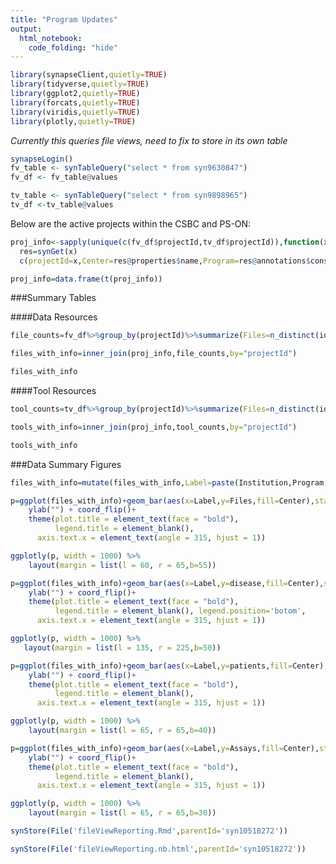 ```yaml
---
title: "Program Updates"
output: 
  html_notebook:
    code_folding: "hide"
---
```


```r
library(synapseClient,quietly=TRUE)
library(tidyverse,quietly=TRUE)
library(ggplot2,quietly=TRUE)
library(forcats,quietly=TRUE)
library(viridis,quietly=TRUE)
library(plotly,quietly=TRUE)
```

*Currently this queries file views, need to fix to store in its own table*
```r
synapseLogin()
fv_table <- synTableQuery("select * from syn9630847")
fv_df <- fv_table@values

tv_table <- synTableQuery("select * from syn9898965")
tv_df <-tv_table@values
```

Below are the active projects within the CSBC and PS-ON:
```r
proj_info<-sapply(unique(c(fv_df$projectId,tv_df$projectId)),function(x) {
  res=synGet(x)
  c(projectId=x,Center=res@properties$name,Program=res@annotations$consortium,Institution=res@annotations$institution)})

proj_info=data.frame(t(proj_info))
```

###Summary Tables

####Data Resources
```r
file_counts=fv_df%>%group_by(projectId)%>%summarize(Files=n_distinct(id),Assays=n_distinct(assay),tumorType=n_distinct(tumorType),disease=n_distinct(diagnosis),specimens=n_distinct(specimenID),patients=n_distinct(individualID))

files_with_info=inner_join(proj_info,file_counts,by="projectId")

files_with_info
```

####Tool Resources
```r
tool_counts=tv_df%>%group_by(projectId)%>%summarize(Files=n_distinct(id),ToolType=n_distinct(softwareType),ToolLanguage=n_distinct(softwareLanguage))

tools_with_info=inner_join(proj_info,tool_counts,by="projectId")

tools_with_info
```


###Data Summary Figures
```r

files_with_info=mutate(files_with_info,Label=paste(Institution,Program,sep='\n'))

p=ggplot(files_with_info)+geom_bar(aes(x=Label,y=Files,fill=Center),stat='identity')+scale_y_log10()+ggtitle('Files uploaded by Center')+scale_fill_viridis(discrete = TRUE) + xlab("") +
    ylab("") + coord_flip()+
    theme(plot.title = element_text(face = "bold"),
          legend.title = element_blank(),
      axis.text.x = element_text(angle = 315, hjust = 1))

ggplotly(p, width = 1000) %>%
    layout(margin = list(l = 60, r = 65,b=55))
```

```r
p=ggplot(files_with_info)+geom_bar(aes(x=Label,y=disease,fill=Center),stat='identity')+ggtitle('Diseases studied by Center')+scale_fill_viridis(discrete = TRUE) + xlab("") +
    ylab("") + coord_flip()+
    theme(plot.title = element_text(face = "bold"),
          legend.title = element_blank(), legend.position='botom',
      axis.text.x = element_text(angle = 315, hjust = 1))

ggplotly(p, width = 1000) %>%
   layout(margin = list(l = 135, r = 225,b=50))

```

```r
p=ggplot(files_with_info)+geom_bar(aes(x=Label,y=patients,fill=Center),stat='identity')+ggtitle('Individual patients studied by Center')+scale_fill_viridis(discrete = TRUE)+  xlab("") +
    ylab("") + coord_flip()+
    theme(plot.title = element_text(face = "bold"),
          legend.title = element_blank(),
      axis.text.x = element_text(angle = 315, hjust = 1))

ggplotly(p, width = 1000) %>%
    layout(margin = list(l = 65, r = 65,b=40))

```

```r
p=ggplot(files_with_info)+geom_bar(aes(x=Label,y=Assays,fill=Center),stat='identity')+ggtitle('Individual assays collected by Center')+scale_fill_viridis(discrete = TRUE)+  xlab("") +
    ylab("") + coord_flip()+
    theme(plot.title = element_text(face = "bold"),
          legend.title = element_blank(),
      axis.text.x = element_text(angle = 315, hjust = 1))

ggplotly(p, width = 1000) %>%
    layout(margin = list(l = 65, r = 65,b=30))

```

```r
synStore(File('fileViewReporting.Rmd',parentId='syn10518272'))

synStore(File('fileViewReporting.nb.html',parentId='syn10518272'))
```


